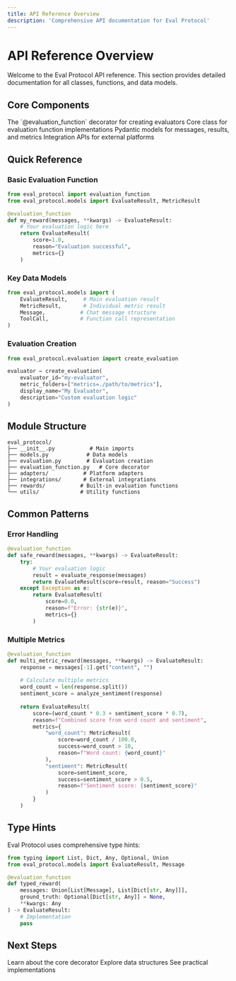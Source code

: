 ```yaml
---
title: API Reference Overview
description: 'Comprehensive API documentation for Eval Protocol'
---
```


# API Reference Overview

Welcome to the Eval Protocol API reference. This section provides detailed documentation for all classes, functions, and data models.

## Core Components

<CardGroup cols={2}>
  <Card
    title="Evaluation Function Decorator"
    icon="magic"
    href="/api-reference/evaluation-function-decorator"
  >
    The `@evaluation_function` decorator for creating evaluators
  </Card>
  <Card
    title="EvaluationFunction Class"
    icon="class"
    href="/api-reference/evaluation-function-class"
  >
    Core class for evaluation function implementations
  </Card>
  <Card
    title="Data Models"
    icon="database"
    href="/api-reference/data-models"
  >
    Pydantic models for messages, results, and metrics
  </Card>
  <Card
    title="Integrations"
    icon="plug"
    href="/integrations/overview"
  >
    Integration APIs for external platforms
  </Card>
</CardGroup>

## Quick Reference

### Basic Evaluation Function

```python
from eval_protocol import evaluation_function
from eval_protocol.models import EvaluateResult, MetricResult

@evaluation_function
def my_reward(messages, **kwargs) -> EvaluateResult:
    # Your evaluation logic here
    return EvaluateResult(
        score=1.0,
        reason="Evaluation successful",
        metrics={}
    )
```

### Key Data Models

```python
from eval_protocol.models import (
    EvaluateResult,     # Main evaluation result
    MetricResult,       # Individual metric result
    Message,           # Chat message structure
    ToolCall,          # Function call representation
)
```

### Evaluation Creation

```python
from eval_protocol.evaluation import create_evaluation

evaluator = create_evaluation(
    evaluator_id="my-evaluator",
    metric_folders=["metrics=./path/to/metrics"],
    display_name="My Evaluator",
    description="Custom evaluation logic"
)
```

## Module Structure

```
eval_protocol/
├── __init__.py           # Main imports
├── models.py            # Data models
├── evaluation.py        # Evaluation creation
├── evaluation_function.py   # Core decorator
├── adapters/           # Platform adapters
├── integrations/       # External integrations
├── rewards/           # Built-in evaluation functions
└── utils/             # Utility functions
```

## Common Patterns

### Error Handling

```python
@evaluation_function
def safe_reward(messages, **kwargs) -> EvaluateResult:
    try:
        # Your evaluation logic
        result = evaluate_response(messages)
        return EvaluateResult(score=result, reason="Success")
    except Exception as e:
        return EvaluateResult(
            score=0.0,
            reason=f"Error: {str(e)}",
            metrics={}
        )
```

### Multiple Metrics

```python
@evaluation_function
def multi_metric_reward(messages, **kwargs) -> EvaluateResult:
    response = messages[-1].get("content", "")
    
    # Calculate multiple metrics
    word_count = len(response.split())
    sentiment_score = analyze_sentiment(response)
    
    return EvaluateResult(
        score=(word_count * 0.3 + sentiment_score * 0.7),
        reason=f"Combined score from word count and sentiment",
        metrics={
            "word_count": MetricResult(
                score=word_count / 100.0,
                success=word_count > 10,
                reason=f"Word count: {word_count}"
            ),
            "sentiment": MetricResult(
                score=sentiment_score,
                success=sentiment_score > 0.5,
                reason=f"Sentiment score: {sentiment_score}"
            )
        }
    )
```

## Type Hints

Eval Protocol uses comprehensive type hints:

```python
from typing import List, Dict, Any, Optional, Union
from eval_protocol.models import EvaluateResult, Message

@evaluation_function
def typed_reward(
    messages: Union[List[Message], List[Dict[str, Any]]],
    ground_truth: Optional[Dict[str, Any]] = None,
    **kwargs: Any
) -> EvaluateResult:
    # Implementation
    pass
```

## Next Steps

<CardGroup cols={3}>
  <Card
    title="Evaluation Function Decorator"
    icon="magic"
    href="/api-reference/evaluation-function-decorator"
  >
    Learn about the core decorator
  </Card>
  <Card
    title="Data Models"
    icon="database"
    href="/api-reference/data-models"
  >
    Explore data structures
  </Card>
  <Card
    title="Examples"
    icon="code"
    href="/examples/overview"
  >
    See practical implementations
  </Card>
</CardGroup>